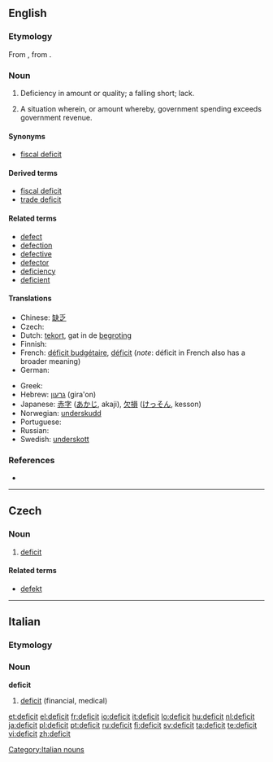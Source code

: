 {{also|déficit}}
==English==

===Etymology===
From {{etyl|fr}} {{term|déficit|lang=fr}}, from {{etyl|la}} {{term|deficit|lang=la}}. {{attention|la|macrons?}}

===Noun===
{{wikipedia}}
{{en-noun}}

# Deficiency in amount or quality; a falling short; lack.
# {{context|especially}} A situation wherein, or amount whereby, government spending exceeds government revenue.

====Synonyms====
* [[fiscal deficit]]

====Derived terms====
* [[fiscal deficit]]
* [[trade deficit]]

====Related terms====
* [[defect]]
* [[defection]]
* [[defective]]
* [[defector]]
* [[deficiency]]
* [[deficient]]

====Translations====
{{trans-top|for a state, the fact of spending more than its revenues}}
* Chinese: [[缺乏]]
* Czech: {{t-|cs|deficit|m}}
* Dutch: [[tekort]], gat {{n}} in de [[begroting]] {{f}}
* Finnish: {{t-|fi|vaje}}
* French: [[déficit budgétaire]], [[déficit]] (''note'': déficit in French also has a broader meaning)
* German: {{t+|de|Defizit|n}}
{{trans-mid}}
* Greek: {{t+|el|έλλειμμα|n|sc=Grek}}
* Hebrew: [[גרעון]] (gira'on) {{m}}
* Japanese: [[赤字]] ([[あかじ]], akaji), [[欠損]] ([[けっそん]], kesson)
* Norwegian: [[underskudd]]
* Portuguese: {{t+|pt|déficit}}
* Russian: {{t+|ru|дефицит|m|tr=d'eficít|sc=Cyrl}}
* Swedish: [[underskott]]
{{trans-bottom}}

===References===
* {{R:Webster 1913}}

----

==Czech==

===Noun===
{{cs-noun|g=m}}

# [[#English|deficit]]

====Related terms====
* [[defekt]] {{m}}

----

==Italian==

===Etymology===
{{etyl|en|it}}

===Noun===
'''deficit''' {{m|inv}}

# [[#English|deficit]] (financial, medical)

[[Category:Italian nouns]]

[[et:deficit]]
[[el:deficit]]
[[fr:deficit]]
[[io:deficit]]
[[it:deficit]]
[[lo:deficit]]
[[hu:deficit]]
[[nl:deficit]]
[[ja:deficit]]
[[pl:deficit]]
[[pt:deficit]]
[[ru:deficit]]
[[fi:deficit]]
[[sv:deficit]]
[[ta:deficit]]
[[te:deficit]]
[[vi:deficit]]
[[zh:deficit]]